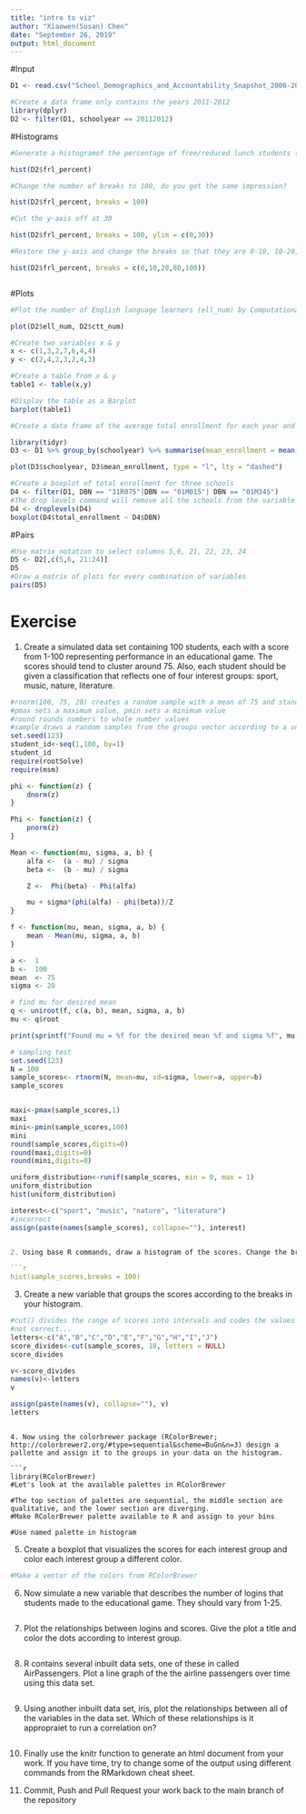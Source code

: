 ```yaml
---
title: "intro to viz"
author: "Xiaowen(Susan) Chen"
date: "September 26, 2019"
output: html_document
---
```

#Input
```r
D1 <- read.csv("School_Demographics_and_Accountability_Snapshot_2006-2012.csv", header = TRUE, sep = ",")

#Create a data frame only contains the years 2011-2012
library(dplyr)
D2 <- filter(D1, schoolyear == 20112012)
```

#Histograms
```r
#Generate a histogramof the percentage of free/reduced lunch students (frl_percent) at each school

hist(D2$frl_percent)

#Change the number of breaks to 100, do you get the same impression?

hist(D2$frl_percent, breaks = 100)

#Cut the y-axis off at 30

hist(D2$frl_percent, breaks = 100, ylim = c(0,30))

#Restore the y-axis and change the breaks so that they are 0-10, 10-20, 20-80, 80-100

hist(D2$frl_percent, breaks = c(0,10,20,80,100))



```

#Plots
```r
#Plot the number of English language learners (ell_num) by Computational Thinking Test scores (ctt_num) 

plot(D2$ell_num, D2$ctt_num)

#Create two variables x & y
x <- c(1,3,2,7,6,4,4)
y <- c(2,4,2,3,2,4,3)

#Create a table from x & y
table1 <- table(x,y)

#Display the table as a Barplot
barplot(table1)

#Create a data frame of the average total enrollment for each year and plot the two against each other as a lines

library(tidyr)
D3 <- D1 %>% group_by(schoolyear) %>% summarise(mean_enrollment = mean(total_enrollment))

plot(D3$schoolyear, D3$mean_enrollment, type = "l", lty = "dashed")

#Create a boxplot of total enrollment for three schools
D4 <- filter(D1, DBN == "31R075"|DBN == "01M015"| DBN == "01M345")
#The drop levels command will remove all the schools from the variable with not data  
D4 <- droplevels(D4)
boxplot(D4$total_enrollment ~ D4$DBN)
```
#Pairs
```r
#Use matrix notation to select columns 5,6, 21, 22, 23, 24
D5 <- D2[,c(5,6, 21:24)]
D5
#Draw a matrix of plots for every combination of variables
pairs(D5)
```
# Exercise

1. Create a simulated data set containing 100 students, each with a score from 1-100 representing performance in an educational game. The scores should tend to cluster around 75. Also, each student should be given a classification that reflects one of four interest groups: sport, music, nature, literature.

```r
#rnorm(100, 75, 20) creates a random sample with a mean of 75 and standard deviation of 20
#pmax sets a maximum value, pmin sets a minimum value
#round rounds numbers to whole number values
#sample draws a random samples from the groups vector according to a uniform distribution
set.seed(123)
student_id<-seq(1,100, by=1)
student_id
require(rootSolve)
require(msm)

phi <- function(z) {
    dnorm(z)
}

Phi <- function(z) {
    pnorm(z)
}

Mean <- function(mu, sigma, a, b) {
    alfa <-  (a - mu) / sigma
    beta <-  (b - mu) / sigma

    Z <-  Phi(beta) - Phi(alfa)

    mu + sigma*(phi(alfa) - phi(beta))/Z
}

f <- function(mu, mean, sigma, a, b) {
    mean - Mean(mu, sigma, a, b)
}

a <-  1
b <-  100
mean  <- 75
sigma <- 20

# find mu for desired mean
q <- uniroot(f, c(a, b), mean, sigma, a, b)
mu <- q$root

print(sprintf("Found mu = %f for the desired mean %f and sigma %f", mu, mean, sigma))

# sampling test
set.seed(123)
N = 100
sample_scores<- rtnorm(N, mean=mu, sd=sigma, lower=a, upper=b)
sample_scores


maxi<-pmax(sample_scores,1)
maxi
mini<-pmin(sample_scores,100)
mini
round(sample_scores,digits=0)
round(maxi,digits=0)
round(mini,digits=0)

uniform_distribution<-runif(sample_scores, min = 0, max = 1)
uniform_distribution
hist(uniform_distribution)

interest<-c("sport", "music", "nature", "literature")
#incorrect
assign(paste(names(sample_scores), collapse=""), interest)


2. Using base R commands, draw a histogram of the scores. Change the breaks in your histogram until you think they best represent your data.

```r
hist(sample_scores,breaks = 100)
```


3. Create a new variable that groups the scores according to the breaks in your histogram.

```r
#cut() divides the range of scores into intervals and codes the values in scores according to which interval they fall. We use a vector called `letters` as the labels, `letters` is a vector made up of the letters of the alphabet.
#not correct...
letters<-c("A","B","C","D","E","F","G","H","I","J")
score_divides<-cut(sample_scores, 10, letters = NULL)
score_divides

v<-score_divides
names(v)<-letters
v

assign(paste(names(v), collapse=""), v)
letters

```
```

4. Now using the colorbrewer package (RColorBrewer; http://colorbrewer2.org/#type=sequential&scheme=BuGn&n=3) design a pallette and assign it to the groups in your data on the histogram.

```r
library(RColorBrewer)
#Let's look at the available palettes in RColorBrewer

#The top section of palettes are sequential, the middle section are qualitative, and the lower section are diverging.
#Make RColorBrewer palette available to R and assign to your bins

#Use named palette in histogram

```


5. Create a boxplot that visualizes the scores for each interest group and color each interest group a different color.

```r
#Make a vector of the colors from RColorBrewer

```


6. Now simulate a new variable that describes the number of logins that students made to the educational game. They should vary from 1-25.

```r

```

7. Plot the relationships between logins and scores. Give the plot a title and color the dots according to interest group.

```r


```


8. R contains several inbuilt data sets, one of these in called AirPassengers. Plot a line graph of the the airline passengers over time using this data set.

```r

```


9. Using another inbuilt data set, iris, plot the relationships between all of the variables in the data set. Which of these relationships is it appropraiet to run a correlation on? 

```r

```

10. Finally use the knitr function to generate an html document from your work. If you have time, try to change some of the output using different commands from the RMarkdown cheat sheet.

11. Commit, Push and Pull Request your work back to the main branch of the repository 
